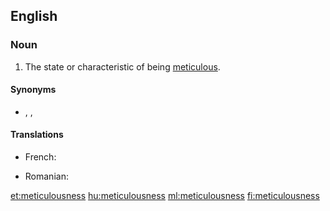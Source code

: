 ==English==

===Noun===
{{en-noun|-}}

# The state or characteristic of being [[meticulous]].

====Synonyms====
* {{l|en|meticulosity}}, {{l|en|painstakingness}}, {{l|en|scrupulousness}}

====Translations====
{{trans-top|state or characteristic of being meticulous}}
* French: {{t+|fr|méticulosité|f}}
{{trans-mid}}
* Romanian: {{t+|ro|meticulozitate|f}}
{{trans-bottom}}

[[et:meticulousness]]
[[hu:meticulousness]]
[[ml:meticulousness]]
[[fi:meticulousness]]
